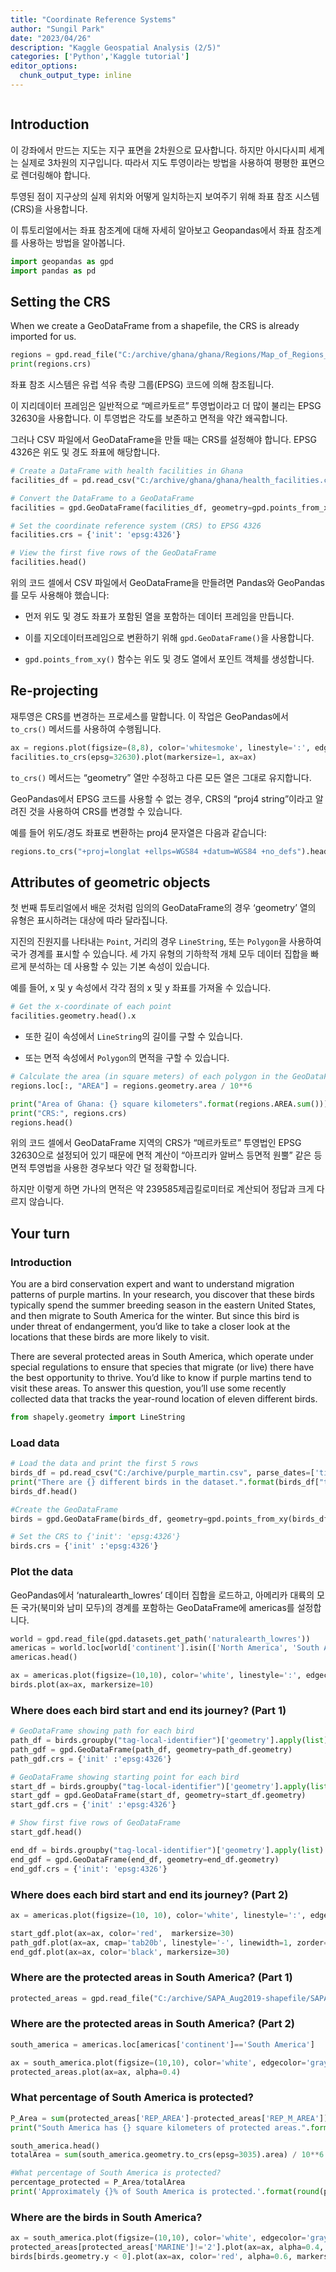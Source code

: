 ```yaml
---
title: "Coordinate Reference Systems"
author: "Sungil Park"
date: "2023/04/26"
description: "Kaggle Geospatial Analysis (2/5)"
categories: ['Python','Kaggle tutorial']
editor_options: 
  chunk_output_type: inline
---
```


```r

```

## Introduction

이 강좌에서 만드는 지도는 지구 표면을 2차원으로 묘사합니다. 하지만 아시다시피 세계는 실제로 3차원의 지구입니다. 따라서 지도 투영이라는 방법을 사용하여 평평한 표면으로 렌더링해야 합니다.

투영된 점이 지구상의 실제 위치와 어떻게 일치하는지 보여주기 위해 좌표 참조 시스템(CRS)을 사용합니다.

이 튜토리얼에서는 좌표 참조계에 대해 자세히 알아보고 Geopandas에서 좌표 참조계를 사용하는 방법을 알아봅니다.

```python
import geopandas as gpd
import pandas as pd
```

## Setting the CRS

When we create a GeoDataFrame from a shapefile, the CRS is already imported for us.

```python
regions = gpd.read_file("C:/archive/ghana/ghana/Regions/Map_of_Regions_in_Ghana.shp")
print(regions.crs)
```

좌표 참조 시스템은 유럽 석유 측량 그룹(EPSG) 코드에 의해 참조됩니다.

이 지리데이터 프레임은 일반적으로 "메르카토르" 투영법이라고 더 많이 불리는 EPSG 32630을 사용합니다. 이 투영법은 각도를 보존하고 면적을 약간 왜곡합니다.

그러나 CSV 파일에서 GeoDataFrame을 만들 때는 CRS를 설정해야 합니다. EPSG 4326은 위도 및 경도 좌표에 해당합니다.

```python
# Create a DataFrame with health facilities in Ghana
facilities_df = pd.read_csv("C:/archive/ghana/ghana/health_facilities.csv")

# Convert the DataFrame to a GeoDataFrame
facilities = gpd.GeoDataFrame(facilities_df, geometry=gpd.points_from_xy(facilities_df.Longitude, facilities_df.Latitude))

# Set the coordinate reference system (CRS) to EPSG 4326
facilities.crs = {'init': 'epsg:4326'}

# View the first five rows of the GeoDataFrame
facilities.head()
```

위의 코드 셀에서 CSV 파일에서 GeoDataFrame을 만들려면 Pandas와 GeoPandas를 모두 사용해야 했습니다:

-   먼저 위도 및 경도 좌표가 포함된 열을 포함하는 데이터 프레임을 만듭니다.

-   이를 지오데이터프레임으로 변환하기 위해 `gpd.GeoDataFrame()`을 사용합니다.

-   `gpd.points_from_xy()` 함수는 위도 및 경도 열에서 포인트 객체를 생성합니다.

## Re-projecting

재투영은 CRS를 변경하는 프로세스를 말합니다. 이 작업은 GeoPandas에서 `to_crs()` 메서드를 사용하여 수행됩니다.

```python
ax = regions.plot(figsize=(8,8), color='whitesmoke', linestyle=':', edgecolor='black')
facilities.to_crs(epsg=32630).plot(markersize=1, ax=ax)
```

`to_crs()` 메서드는 "geometry" 열만 수정하고 다른 모든 열은 그대로 유지합니다.

GeoPandas에서 EPSG 코드를 사용할 수 없는 경우, CRS의 "proj4 string"이라고 알려진 것을 사용하여 CRS를 변경할 수 있습니다.

예를 들어 위도/경도 좌표로 변환하는 proj4 문자열은 다음과 같습니다:

```python
regions.to_crs("+proj=longlat +ellps=WGS84 +datum=WGS84 +no_defs").head()
```

## Attributes of geometric objects

첫 번째 튜토리얼에서 배운 것처럼 임의의 GeoDataFrame의 경우 'geometry' 열의 유형은 표시하려는 대상에 따라 달라집니다.

지진의 진원지를 나타내는 `Point`, 거리의 경우 `LineString`, 또는 `Polygon`을 사용하여 국가 경계를 표시할 수 있습니다. 세 가지 유형의 기하학적 개체 모두 데이터 집합을 빠르게 분석하는 데 사용할 수 있는 기본 속성이 있습니다.

예를 들어, x 및 y 속성에서 각각 점의 x 및 y 좌표를 가져올 수 있습니다.

```python
# Get the x-coordinate of each point
facilities.geometry.head().x
```

-   또한 길이 속성에서 `LineString`의 길이를 구할 수 있습니다.

-   또는 면적 속성에서 `Polygon`의 면적을 구할 수 있습니다.

```python
# Calculate the area (in square meters) of each polygon in the GeoDataFrame 
regions.loc[:, "AREA"] = regions.geometry.area / 10**6

print("Area of Ghana: {} square kilometers".format(regions.AREA.sum()))
print("CRS:", regions.crs)
regions.head()
```

위의 코드 셀에서 GeoDataFrame 지역의 CRS가 "메르카토르" 투영법인 EPSG 32630으로 설정되어 있기 때문에 면적 계산이 "아프리카 알버스 등면적 원뿔" 같은 등면적 투영법을 사용한 경우보다 약간 덜 정확합니다.

하지만 이렇게 하면 가나의 면적은 약 239585제곱킬로미터로 계산되어 정답과 크게 다르지 않습니다.

## Your turn

### Introduction

You are a bird conservation expert and want to understand migration patterns of purple martins. In your research, you discover that these birds typically spend the summer breeding season in the eastern United States, and then migrate to South America for the winter. But since this bird is under threat of endangerment, you'd like to take a closer look at the locations that these birds are more likely to visit.

There are several protected areas in South America, which operate under special regulations to ensure that species that migrate (or live) there have the best opportunity to thrive. You'd like to know if purple martins tend to visit these areas. To answer this question, you'll use some recently collected data that tracks the year-round location of eleven different birds.

```python
from shapely.geometry import LineString
```

### Load data

```python
# Load the data and print the first 5 rows
birds_df = pd.read_csv("C:/archive/purple_martin.csv", parse_dates=['timestamp'])
print("There are {} different birds in the dataset.".format(birds_df["tag-local-identifier"].nunique()))
birds_df.head()
```

```python
#Create the GeoDataFrame
birds = gpd.GeoDataFrame(birds_df, geometry=gpd.points_from_xy(birds_df["location-long"], birds_df["location-lat"]))

# Set the CRS to {'init': 'epsg:4326'}
birds.crs = {'init' :'epsg:4326'}
```

### Plot the data

GeoPandas에서 'naturalearth_lowres' 데이터 집합을 로드하고, 아메리카 대륙의 모든 국가(북미와 남미 모두)의 경계를 포함하는 GeoDataFrame에 americas를 설정합니다.

```python
world = gpd.read_file(gpd.datasets.get_path('naturalearth_lowres'))
americas = world.loc[world['continent'].isin(['North America', 'South America'])]
americas.head()
```

```python
ax = americas.plot(figsize=(10,10), color='white', linestyle=':', edgecolor='gray')
birds.plot(ax=ax, markersize=10)
```

### Where does each bird start and end its journey? (Part 1)

```python
# GeoDataFrame showing path for each bird
path_df = birds.groupby("tag-local-identifier")['geometry'].apply(list).apply(lambda x: LineString(x)).reset_index()
path_gdf = gpd.GeoDataFrame(path_df, geometry=path_df.geometry)
path_gdf.crs = {'init' :'epsg:4326'}

# GeoDataFrame showing starting point for each bird
start_df = birds.groupby("tag-local-identifier")['geometry'].apply(list).apply(lambda x: x[0]).reset_index()
start_gdf = gpd.GeoDataFrame(start_df, geometry=start_df.geometry)
start_gdf.crs = {'init' :'epsg:4326'}

# Show first five rows of GeoDataFrame
start_gdf.head()
```

```python
end_df = birds.groupby("tag-local-identifier")['geometry'].apply(list).apply(lambda x: x[-1]).reset_index()
end_gdf = gpd.GeoDataFrame(end_df, geometry=end_df.geometry)
end_gdf.crs = {'init': 'epsg:4326'}
```

### Where does each bird start and end its journey? (Part 2)

```python
ax = americas.plot(figsize=(10, 10), color='white', linestyle=':', edgecolor='gray')

start_gdf.plot(ax=ax, color='red',  markersize=30)
path_gdf.plot(ax=ax, cmap='tab20b', linestyle='-', linewidth=1, zorder=1)
end_gdf.plot(ax=ax, color='black', markersize=30)
```

### Where are the protected areas in South America? (Part 1)

```python
protected_areas = gpd.read_file("C:/archive/SAPA_Aug2019-shapefile/SAPA_Aug2019-shapefile/SAPA_Aug2019-shapefile-polygons.shp")
```

### Where are the protected areas in South America? (Part 2)

```python
south_america = americas.loc[americas['continent']=='South America']

ax = south_america.plot(figsize=(10,10), color='white', edgecolor='gray')
protected_areas.plot(ax=ax, alpha=0.4)
```

### What percentage of South America is protected?

```python
P_Area = sum(protected_areas['REP_AREA']-protected_areas['REP_M_AREA'])
print("South America has {} square kilometers of protected areas.".format(P_Area))
```

```python
south_america.head()
totalArea = sum(south_america.geometry.to_crs(epsg=3035).area) / 10**6
```

```python
#What percentage of South America is protected?
percentage_protected = P_Area/totalArea
print('Approximately {}% of South America is protected.'.format(round(percentage_protected*100, 2)))
```

### Where are the birds in South America?

```python
ax = south_america.plot(figsize=(10,10), color='white', edgecolor='gray')
protected_areas[protected_areas['MARINE']!='2'].plot(ax=ax, alpha=0.4, zorder=1)
birds[birds.geometry.y < 0].plot(ax=ax, color='red', alpha=0.6, markersize=10, zorder=2)
```
